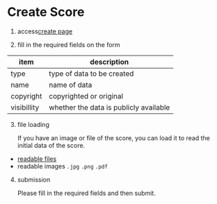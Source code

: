 # Create Score

1. access[create page](/new)

2. fill in the required fields on the form

| item        | description                            |
| ----------- | -------------------------------------- |
| type        | type of data to be created             |
| name        | name of data                           |
| copyright   | copyrighted or original                |
| visibillity | whether the data is publicly available |

3. file loading

   If you have an image or file of the score, you can load it to read the initial data of the score.

- [readable files](https://www.alphatab.net/docs/introduction#the-file-importers)
- readable images `.jpg` `.png` `.pdf`

4. submission

   Please fill in the required fields and then submit.

